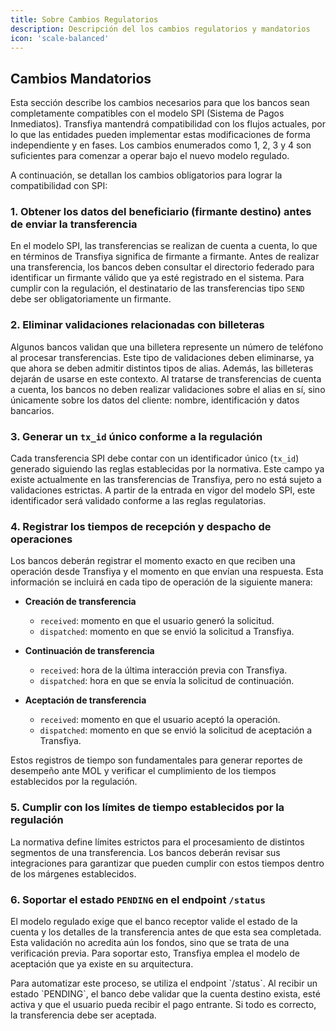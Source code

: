 ```yaml
---
title: Sobre Cambios Regulatorios
description: Descripción del los cambios regulatorios y mandatorios
icon: 'scale-balanced'
---
```


## Cambios Mandatorios

Esta sección describe los cambios necesarios para que los bancos sean completamente compatibles con el modelo SPI (Sistema de Pagos Inmediatos). Transfiya mantendrá compatibilidad con los flujos actuales, por lo que las entidades pueden implementar estas modificaciones de forma independiente y en fases. Los cambios enumerados como 1, 2, 3 y 4 son suficientes para comenzar a operar bajo el nuevo modelo regulado.


A continuación, se detallan los cambios obligatorios para lograr la compatibilidad con SPI:

### 1. Obtener los datos del beneficiario (firmante destino) antes de enviar la transferencia

En el modelo SPI, las transferencias se realizan de cuenta a cuenta, lo que en términos de Transfiya significa de firmante a firmante. Antes de realizar una transferencia, los bancos deben consultar el directorio federado para identificar un firmante válido que ya esté registrado en el sistema. Para cumplir con la regulación, el destinatario de las transferencias tipo `SEND` debe ser obligatoriamente un firmante.

### 2. Eliminar validaciones relacionadas con billeteras

Algunos bancos validan que una billetera represente un número de teléfono al procesar transferencias. Este tipo de validaciones deben eliminarse, ya que ahora se deben admitir distintos tipos de alias. Además, las billeteras dejarán de usarse en este contexto. Al tratarse de transferencias de cuenta a cuenta, los bancos no deben realizar validaciones sobre el alias en sí, sino únicamente sobre los datos del cliente: nombre, identificación y datos bancarios.

### 3. Generar un `tx_id` único conforme a la regulación

Cada transferencia SPI debe contar con un identificador único (`tx_id`) generado siguiendo las reglas establecidas por la normativa. Este campo ya existe actualmente en las transferencias de Transfiya, pero no está sujeto a validaciones estrictas. A partir de la entrada en vigor del modelo SPI, este identificador será validado conforme a las reglas regulatorias.

### 4. Registrar los tiempos de recepción y despacho de operaciones

Los bancos deberán registrar el momento exacto en que reciben una operación desde Transfiya y el momento en que envían una respuesta. Esta información se incluirá en cada tipo de operación de la siguiente manera:

- **Creación de transferencia**
  - `received`: momento en que el usuario generó la solicitud.
  - `dispatched`: momento en que se envió la solicitud a Transfiya.

- **Continuación de transferencia**
  - `received`: hora de la última interacción previa con Transfiya.
  - `dispatched`: hora en que se envía la solicitud de continuación.

- **Aceptación de transferencia**
  - `received`: momento en que el usuario aceptó la operación.
  - `dispatched`: momento en que se envió la solicitud de aceptación a Transfiya.

<Info>
Estos registros de tiempo son fundamentales para generar reportes de desempeño ante MOL y verificar el cumplimiento de los tiempos establecidos por la regulación.
</Info>

### 5. Cumplir con los límites de tiempo establecidos por la regulación

La normativa define límites estrictos para el procesamiento de distintos segmentos de una transferencia. Los bancos deberán revisar sus integraciones para garantizar que pueden cumplir con estos tiempos dentro de los márgenes establecidos.

### 6. Soportar el estado `PENDING` en el endpoint `/status`

El modelo regulado exige que el banco receptor valide el estado de la cuenta y los detalles de la transferencia antes de que esta sea completada. Esta validación no acredita aún los fondos, sino que se trata de una verificación previa. Para soportar esto, Transfiya emplea el modelo de aceptación que ya existe en su arquitectura.

<Info>
Para automatizar este proceso, se utiliza el endpoint `/status`. Al recibir un estado `PENDING`, el banco debe validar que la cuenta destino exista, esté activa y que el usuario pueda recibir el pago entrante. Si todo es correcto, la transferencia debe ser aceptada.
</Info>
